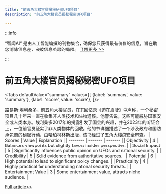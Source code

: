 ```yaml
---
title: "前五角大楼官员揭秘秘密UFO项目"
description: "前五角大楼官员揭秘秘密UFO项目"

---
```



:::info

“智闻AI“ 是由人工智能编撰的刊物集合，确保您只获得最有价值的信息，旨在助您消除信息差，突破信息茧房的局限。  [了解更多 >>](/)

:::

# 前五角大楼官员揭秘秘密UFO项目


<Tabs
	defaultValue="summary"
	values={[
	{label: 'summary', value: 'summary'},
	{label: 'score', value: 'score'},
]}>
<TabItem value="summary">


路易斯·埃利桑多，前五角大楼官员，在其回忆录《迫在眉睫》中声称，一个秘密项目几十年来一直在收集非人类技术和生物遗骸。他警告说，这些可能威胁国家安全或人类本身。埃利桑多2017年的揭露引发了国会的兴趣，并在2023年的听证会上，一位前官员证实了非人类物体的回收。他的书详细描述了一个涉及政府和国防承包商的秘密行动。由哈珀柯林斯出版，该书经过了五角大楼的安全审查。
</TabItem>
<TabItem value="score">
	| Scores     | Value   | Explanation |
	| -------- | ------- | ------- |
	| Objectivity  | 4    | Balances viewpoints but slightly favors insider perspective.    |
	| Social Impact | 5     | Significantly influences public opinion on UFOs and national security.    |
	| Credibility    | 5    | Solid evidence from authoritative sources.    |
	| Potential    | 6    | High potential to lead to significant policy changes.    |
	| Practicality    | 4    | Highly practical for understanding national security threats.    |
	| Entertainment Value    | 3    | Some entertainment value, attracts niche audience.    |
</TabItem>
</Tabs>

[Full article>>](https://entertainment.slashdot.org/story/24/08/17/0349202/an-insiders-perspective-into-the-pentagons-ufo-hunt?utm_source=rss1.0mainlinkanon&utm_medium=feed)

